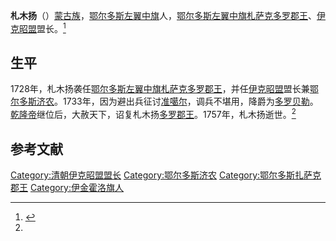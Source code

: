 '''札木扬'''（{{bd|？||1757年|}}）[[蒙古族|蒙古族]]，[[鄂尔多斯左翼中旗|鄂尔多斯左翼中旗]]人，[[鄂尔多斯扎萨克郡王|鄂尔多斯左翼中旗札萨克多罗郡王]]、[[伊克昭盟|伊克昭盟]]盟长。<ref name=cjsh>{{Cite web |url=http://www.cjshl.com/news/view/79 |title=陵寝管理官员济农，成吉思汗陵，2007-08-26 |access-date=2013-06-05 |archive-url=https://web.archive.org/web/20140714165629/http://www.cjshl.com/news/view/79 |archive-date=2014-07-14 |dead-url=yes }}</ref>

==生平==
1728年，札木扬袭任[[鄂尔多斯扎萨克郡王|鄂尔多斯左翼中旗札萨克多罗郡王]]，并任[[伊克昭盟|伊克昭盟]]盟长兼[[鄂尔多斯济农|鄂尔多斯济农]]。1733年，因为避出兵征讨[[准噶尔|准噶尔]]，调兵不堪用，降爵为[[多罗贝勒|多罗贝勒]]。[[乾隆帝|乾隆帝]]继位后，大赦天下，诏复札木扬[[多罗郡王|多罗郡王]]。1757年，札木扬逝世。<ref name=cjsh/>

==参考文献==
{{reflist}}
{{伊克昭盟盟长|清}}
[[Category:清朝伊克昭盟盟长|Category:清朝伊克昭盟盟长]]
[[Category:鄂尔多斯济农|Category:鄂尔多斯济农]]
[[Category:鄂尔多斯扎萨克郡王|Category:鄂尔多斯扎萨克郡王]]
[[Category:伊金霍洛旗人|Category:伊金霍洛旗人]]